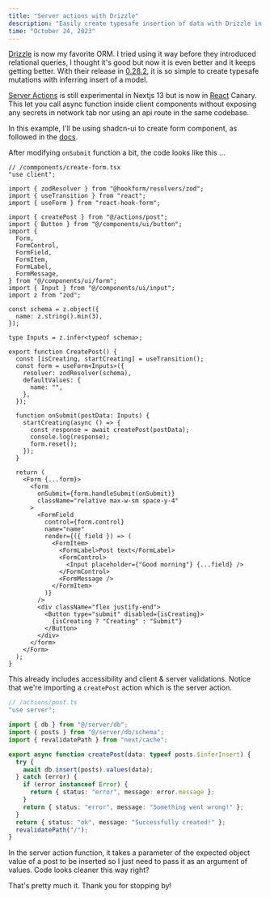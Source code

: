 ```yaml
---
title: "Server actions with Drizzle"
description: "Easily create typesafe insertion of data with Drizzle in Nextjs 13 and Server Actions"
time: "October 24, 2023"
---
```


[Drizzle](https://orm.drizzle.team) is now my favorite ORM. I tried using it way before they introduced relational queries, I thought it's good but now it is even better and it keeps getting better. With their release in [0.28.2](https://github.com/drizzle-team/drizzle-orm/releases/tag/0.28.3), it is so simple to create typesafe mutations with inferring insert of a model.

[Server Actions](https://nextjs.org/docs/app/api-reference/functions/server-actions) is still experimental in Nextjs 13 but is now in [React](https://react.dev/) Canary. This let you call async function inside client components without exposing any secrets in network tab nor using an api route in the same codebase.

In this example, I'll be using shadcn-ui to create form component, as followed in the [docs](https://ui.shadcn.com/docs/components/form).

After modifying `onSubmit` function a bit, the code looks like this ...

```tsx
// /commponents/create-form.tsx
"use client";

import { zodResolver } from "@hookform/resolvers/zod";
import { useTransition } from "react";
import { useForm } from "react-hook-form";

import { createPost } from "@/actions/post";
import { Button } from "@/components/ui/button";
import {
  Form,
  FormControl,
  FormField,
  FormItem,
  FormLabel,
  FormMessage,
} from "@/components/ui/form";
import { Input } from "@/components/ui/input";
import z from "zod";

const schema = z.object({
  name: z.string().min(3),
});

type Inputs = z.infer<typeof schema>;

export function CreatePost() {
  const [isCreating, startCreating] = useTransition();
  const form = useForm<Inputs>({
    resolver: zodResolver(schema),
    defaultValues: {
      name: "",
    },
  });

  function onSubmit(postData: Inputs) {
    startCreating(async () => {
      const response = await createPost(postData);
      console.log(response);
      form.reset();
    });
  }

  return (
    <Form {...form}>
      <form
        onSubmit={form.handleSubmit(onSubmit)}
        className="relative max-w-sm space-y-4"
      >
        <FormField
          control={form.control}
          name="name"
          render={({ field }) => (
            <FormItem>
              <FormLabel>Post text</FormLabel>
              <FormControl>
                <Input placeholder={"Good morning"} {...field} />
              </FormControl>
              <FormMessage />
            </FormItem>
          )}
        />
        <div className="flex justify-end">
          <Button type="submit" disabled={isCreating}>
            {isCreating ? "Creating" : "Submit"}
          </Button>
        </div>
      </form>
    </Form>
  );
}
```

This already includes accessibility and client & server validations. Notice that we're importing a `createPost` action which is the server action.

```ts
// /actions/post.ts
"use server";

import { db } from "@/server/db";
import { posts } from "@/server/db/schema";
import { revalidatePath } from "next/cache";

export async function createPost(data: typeof posts.$inferInsert) {
  try {
    await db.insert(posts).values(data);
  } catch (error) {
    if (error instanceof Error) {
      return { status: "error", message: error.message };
    }
    return { status: "error", message: "Something went wrong!" };
  }
  return { status: "ok", message: "Successfully created!" };
  revalidatePath("/");
}
```

In the server action function, it takes a parameter of the expected object value of a post to be inserted so I just need to pass it as an argument of values. Code looks cleaner this way right?

That's pretty much it. Thank you for stopping by!
